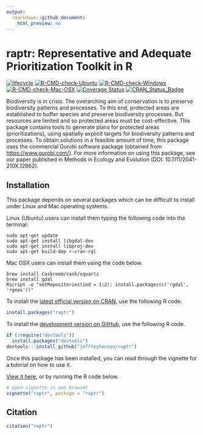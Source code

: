 ```yaml
---
output:
  rmarkdown::github_document:
    html_preview: no
---
```


<!--- README.md is generated from README.Rmd. Please edit that file -->

# raptr: Representative and Adequate Prioritization Toolkit in R

[![lifecycle](https://img.shields.io/badge/Lifecycle-stable-brightgreen.svg)](https://lifecycle.r-lib.org/articles/stages.html)
[![R-CMD-check-Ubuntu](https://img.shields.io/github/workflow/status/jeffreyhanson/raptr/Ubuntu/master.svg?label=Ubuntu)](https://github.com/jeffreyhanson/raptr/actions)
[![R-CMD-check-Windows](https://img.shields.io/github/workflow/status/jeffreyhanson/raptr/Windows/master.svg?label=Windows)](https://github.com/jeffreyhanson/raptr/actions)
[![R-CMD-check-Mac-OSX](https://img.shields.io/github/workflow/status/jeffreyhanson/raptr/Mac%20OSX/master.svg?label=Mac%20OSX)](https://github.com/jeffreyhanson/raptr/actions)
[![Coverage Status](http://codecov.io/github/jeffreyhanson/raptr/coverage.svg?branch=master)](https://codecov.io/github/jeffreyhanson/raptr?branch=master)
[![CRAN_Status_Badge](http://www.r-pkg.org/badges/version/raptr)](https://CRAN.R-project.org/package=raptr)

Biodiversity is in crisis. The overarching aim of conservation is to preserve biodiversity patterns and processes. To this end, protected areas are established to buffer species and preserve biodiversity processes. But resources are limited and so protected areas must be cost-effective. This package contains tools to generate plans for protected areas (prioritizations), using spatially explicit targets for biodiversity patterns and processes. To obtain solutions in a feasible amount  of time, this package uses the commercial Gurobi software package (obtained from <https://www.gurobi.com/>). For more information on using this package, see our paper published in Methods in Ecology and Evolution (DOI: 10.1111/2041-210X.12862).

## Installation

This package depends on several packages which can be difficult to install under Linux and Mac operating systems.

Linux (Ubuntu) users can install them typing the following code into the terminal:

```
sudo apt-get update
sudo apt-get install libgdal-dev
sudo apt-get install libproj-dev
sudo apt-get build-dep r-cran-rgl
```

Mac OSX users can install them using the code below.

```
brew install Caskroom/cask/xquartz
brew install gdal
Rscript -e "setRepositories(ind = 1:2); install.packages(c('rgdal', 'rgeos'))"
```

To install the [latest official version on CRAN](https://CRAN.R-project.org/package=raptr), use the following R code.

```r
install.packages("raptr")
```

To install the [development version on GitHub](https://github.com/jeffreyhanson/raptr), use the following R code.

```r
if (!require("devtools"))
  install.packages("devtools")
devtools:::install_github("jeffreyhanson/raptr")
```

Once this package has been installed, you can read through the vignette for a tutorial on how to use it.

[View it here](http://jeffrey-hanson.com/raptr/articles/raptr.html), or by running the R code below.

```r
# open vignette in web browser
vignette("raptr", package = "raptr")
```

## Citation

```r
citation("raptr")
```
